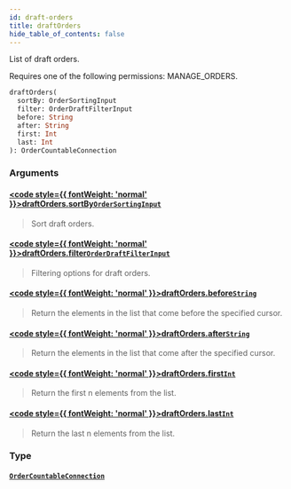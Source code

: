 ```yaml
---
id: draft-orders
title: draftOrders
hide_table_of_contents: false
---
```








List of draft orders.

Requires one of the following permissions: MANAGE_ORDERS.

```graphql
draftOrders(
  sortBy: OrderSortingInput
  filter: OrderDraftFilterInput
  before: String
  after: String
  first: Int
  last: Int
): OrderCountableConnection
```


### Arguments

#### [<code style={{ fontWeight: 'normal' }}>draftOrders.<b>sortBy</b></code>](#)<Bullet />[`OrderSortingInput`](../../../developer/api-reference/inputs/order-sorting-input) <Badge class="secondary" text="input"/>
> Sort draft orders.
> 

#### [<code style={{ fontWeight: 'normal' }}>draftOrders.<b>filter</b></code>](#)<Bullet />[`OrderDraftFilterInput`](../../../developer/api-reference/inputs/order-draft-filter-input) <Badge class="secondary" text="input"/>
> Filtering options for draft orders.
> 

#### [<code style={{ fontWeight: 'normal' }}>draftOrders.<b>before</b></code>](#)<Bullet />[`String`](../../../developer/api-reference/scalars/string) <Badge class="secondary" text="scalar"/>
> Return the elements in the list that come before the specified cursor.
> 

#### [<code style={{ fontWeight: 'normal' }}>draftOrders.<b>after</b></code>](#)<Bullet />[`String`](../../../developer/api-reference/scalars/string) <Badge class="secondary" text="scalar"/>
> Return the elements in the list that come after the specified cursor.
> 

#### [<code style={{ fontWeight: 'normal' }}>draftOrders.<b>first</b></code>](#)<Bullet />[`Int`](../../../developer/api-reference/scalars/int) <Badge class="secondary" text="scalar"/>
> Return the first n elements from the list.
> 

#### [<code style={{ fontWeight: 'normal' }}>draftOrders.<b>last</b></code>](#)<Bullet />[`Int`](../../../developer/api-reference/scalars/int) <Badge class="secondary" text="scalar"/>
> Return the last n elements from the list.
> 

### Type

#### [`OrderCountableConnection`](../../../developer/api-reference/objects/order-countable-connection) <Badge class="secondary" text="object"/>
> 
> 





